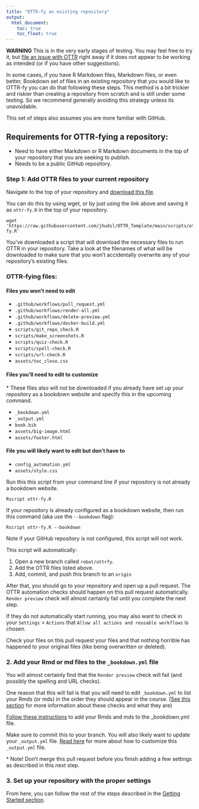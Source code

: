 ```yaml
---
title: "OTTR-fy an existing repository"
output:
  html_document:
    toc: true
    toc_float: true
---
```


**WARNING** This is in the very early stages of testing. You may feel free to try it, but [file an issue with OTTR](https://github.com/jhudsl/OTTR_Template/issues/new/choose) right away if it does not appear to be working as intended (or if you have other suggestions).

In some cases, if you have R Markdown files, Markdown files, or even better, Bookdown set of files in an existing repository that you would like to OTTR-fy you can do that following these steps.
This method is a bit trickier and riskier than creating a repository from scratch and is still under some testing. So we recommend generally avoiding this strategy unless its unavoidable.

This set of steps also assumes you are more familiar with GitHub.


## Requirements for OTTR-fying a repository:

- Need to have either Markdown or R Markdown documents in the top of your repository that you are seeking to publish.
- Needs to be a public GitHub repository.

### Step 1: Add OTTR files to your current repository

Navigate to the top of your repository and [download this file](https://raw.githubusercontent.com/jhudsl/OTTR_Template/main/scripts/ottr-fy.R).

You can do this by using wget, or by just using the link above and saving it as `ottr-fy.R` in the top of your repository.
```
wget 'https://raw.githubusercontent.com/jhudsl/OTTR_Template/main/scripts/ottr-fy.R'
```

You've downloaded a script that will download the necessary files to run OTTR in your repository. Take a look at the filenames of what will be downloaded to make sure that you won't accidentally overwrite any of your repository's existing files.

### OTTR-fying files:

#### Files you won't need to edit

- `.github/workflows/pull_request.yml`
- `.github/workflows/render-all.yml`
- `.github/workflows/delete-preview.yml`
- `.github/workflows/docker-build.yml`
- `scripts/git_repo_check.R`
- `scripts/make_screenshots.R`
- `scripts/quiz-check.R`
- `scripts/spell-check.R`
- `scripts/url-check.R`
- `assets/toc_close.css`

#### Files you'll need to edit to customize
\* These files also will not be downloaded if you already have set up your repository as a bookdown website and specify this in the upcoming command.

- `_bookdown.yml`
- `_output.yml`
- `book.bib`
- `assets/big-image.html`
- `assets/footer.html`

#### File you will likely want to edit but don't have to

- `config_automation.yml`
- `assets/style.css`

Run this this script from your command line if your repository is not already a bookdown website. 
```
Rscript ottr-fy.R
```
If your repository is already configured as a bookdown website, then run this command (aka use the `--bookdown` flag):
```
Rscript ottr-fy.R --bookdown
```
Note if your GitHub repository is not configured, this script will not work.

This script will automatically:

1. Open a new branch called `robot/ottrfy`.
2. Add the OTTR files listed above.
3. Add, commit, and push this branch to an `origin`

After that, you should go to your repository and open up a pull request.
The OTTR automation checks should happen on this pull request automatically.
`Render preview` check will almost certainly fail until you complete the next step.

If they do not automatically start running, you may also want to check in your `Settings` > `Actions` that `Allow all actions and reusable workflows` is chosen.  

Check your files on this pull request your files and that nothing horrible has happened to your original files (like being overwritten or deleted).

### 2. Add your Rmd or md files to the `_bookdown.yml` file

You will almost certainly find that the `Render preview` check will fail (and possibly the spelling and URL checks).

One reason that this will fail is that you will need to edit `_bookdown.yml` to list your Rmds (or mds) in the order they should appear in the course. ([See this section](https://www.ottrproject.org/customize-robots.html#Pull_request_checks:) for more information about these checks and what they are)

[Follow these instructions](https://www.ottrproject.org/writing_content.html#Step_2_Add_the_name_of_your_new_chapter_to_your__bookdownyml_file) to add your Rmds and mds to the _bookdown.yml file.

Make sure to commit this to your branch.
You will also likely want to update your `_output.yml` file. [Read here](https://bookdown.org/yihui/bookdown/output-formats.html) for more about how to customize this `_output.yml` file.

*\ Note! Don't merge this pull request before you finish adding a few settings as described in this next step.

### 3. Set up your repository with the proper settings

From here, you can follow the rest of the steps described in the [Getting Started section](https://www.ottrproject.org/getting_started.html#5_Add_jhudsl-robot_as_a_collaborator).
